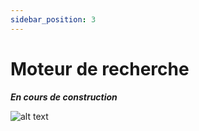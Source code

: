 ```yaml
---
sidebar_position: 3
---
```


# Moteur de recherche

**_En cours de construction_**

![alt text]("/../../../static/img/illustration/Bricklayer-bro.svg)
